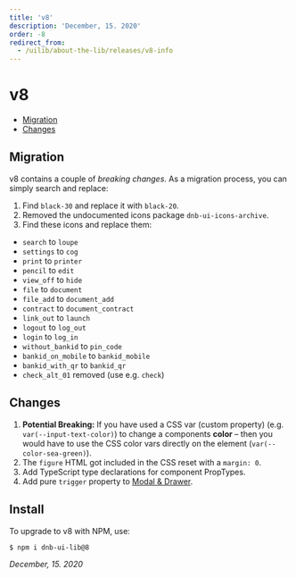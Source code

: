 ```yaml
---
title: 'v8'
description: 'December, 15. 2020'
order: -8
redirect_from:
  - /uilib/about-the-lib/releases/v8-info
---
```


# v8

- [Migration](#migration)
- [Changes](#changes)

## Migration

v8 contains a couple of _breaking changes_. As a migration process, you can simply search and replace:

1. Find `black-30` and replace it with `black-20`.
1. Removed the undocumented icons package `dnb-ui-icons-archive`.
1. Find these icons and replace them:

- `search` to `loupe`
- `settings` to `cog`
- `print` to `printer`
- `pencil` to `edit`
- `view_off` to `hide`
- `file` to `document`
- `file_add` to `document_add`
- `contract` to `document_contract`
- `link_out` to `launch`
- `logout` to `log_out`
- `login` to `log_in`
- `without_bankid` to `pin_code`
- `bankid_on_mobile` to `bankid_mobile`
- `bankid_with_qr` to `bankid_qr`
- `check_alt_01` removed (use e.g. `check`)

## Changes

1. **Potential Breaking:** If you have used a CSS var (custom property) (e.g. `var(--input-text-color)`) to change a components **color** – then you would have to use the CSS color vars directly on the element (`var(--color-sea-green)`).
1. The `figure` HTML got included in the CSS reset with a `margin: 0`.
1. Add TypeScript type declarations for component PropTypes.
1. Add pure `trigger` property to [Modal & Drawer](/uilib/components/modal).

## Install

To upgrade to v8 with NPM, use:

```bash
$ npm i dnb-ui-lib@8
```

_December, 15. 2020_
